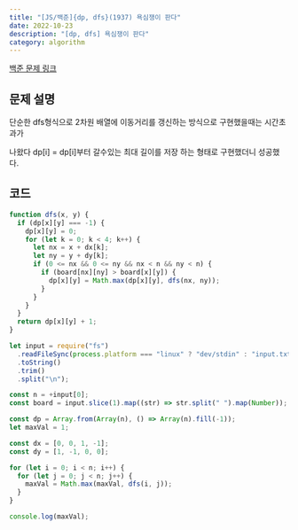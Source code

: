 ---
title: "[JS/백준]{dp, dfs}(1937) 욕심쟁이 판다"
date: 2022-10-23
description: "[dp, dfs] 욕심쟁이 판다"
category: algorithm
---

<div className={`flex justify-center`}>
  <a
    className={`dark:text-white`}
    target="_blank"
    href="https://www.acmicpc.net/problem/1937"
  >
    백준 문제 링크
  </a>
</div>

<h2 className={`dark:text-white`}>문제 설명</h2>

단순한 dfs형식으로 2차원 배열에 이동거리를 갱신하는 방식으로 구현했을때는 시간초과가

나왔다 dp[i] = dp[i]부터 갈수있는 최대 길이를 저장 하는 형태로 구현했더니 성공했다.

<h2 className={`dark:text-white`}>코드</h2>

```js showLineNumbers
function dfs(x, y) {
  if (dp[x][y] === -1) {
    dp[x][y] = 0;
    for (let k = 0; k < 4; k++) {
      let nx = x + dx[k];
      let ny = y + dy[k];
      if (0 <= nx && 0 <= ny && nx < n && ny < n) {
        if (board[nx][ny] > board[x][y]) {
          dp[x][y] = Math.max(dp[x][y], dfs(nx, ny));
        }
      }
    }
  }
  return dp[x][y] + 1;
}

let input = require("fs")
  .readFileSync(process.platform === "linux" ? "dev/stdin" : "input.txt")
  .toString()
  .trim()
  .split("\n");

const n = +input[0];
const board = input.slice(1).map((str) => str.split(" ").map(Number));

const dp = Array.from(Array(n), () => Array(n).fill(-1));
let maxVal = 1;

const dx = [0, 0, 1, -1];
const dy = [1, -1, 0, 0];

for (let i = 0; i < n; i++) {
  for (let j = 0; j < n; j++) {
    maxVal = Math.max(maxVal, dfs(i, j));
  }
}

console.log(maxVal);
```
